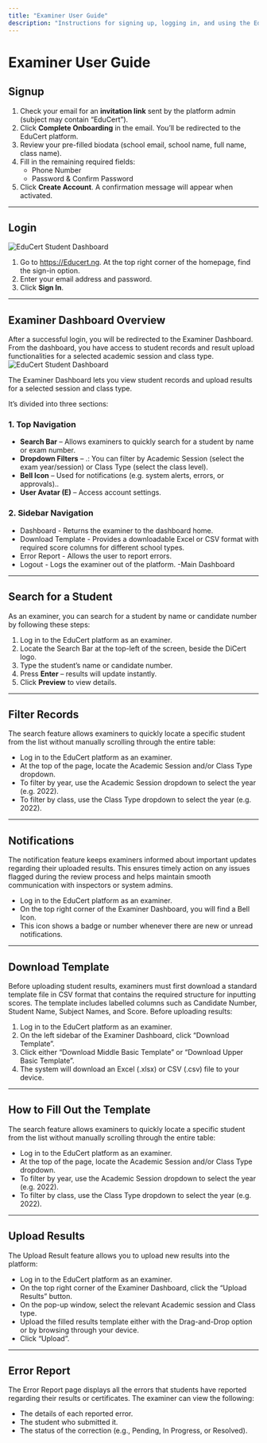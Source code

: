 ```yaml
---
title: "Examiner User Guide"
description: "Instructions for signing up, logging in, and using the EduCert Examiner Dashboard"
---
```



# Examiner User Guide



## Signup

1. Check your email for an **invitation link** sent by the platform admin (subject may contain “EduCert”).
2. Click **Complete Onboarding** in the email. You’ll be redirected to the EduCert platform.
3. Review your pre-filled biodata (school email, school name, full name, class name).
4. Fill in the remaining required fields:
   - Phone Number
   - Password & Confirm Password
5. Click **Create Account**. A confirmation message will appear when activated.

---

## Login
<Image
  src="/images/login page.png"
  alt="EduCert Student Dashboard"
  width={900}
  height={500}
/>

1.	Go to https://Educert.ng. At the top right corner of the homepage, find the sign-in option.
2.	Enter your email address and password. 
3.	Click **Sign In**.


---

## Examiner Dashboard Overview
After a successful login, you will be redirected to the Examiner Dashboard. From the dashboard, you have access to student records and result upload functionalities for a selected academic session and class type.
<Image
  src="/images/examinerdashboard.png"
  alt="EduCert Student Dashboard"
  width={900}
  height={500}
/>

The Examiner Dashboard lets you view student records and upload results for a selected session and class type.

It’s divided into three sections:

### 1. Top Navigation
- **Search Bar** – Allows examiners to quickly search for a student by name or exam number.
- **Dropdown Filters** – .: You can filter by Academic Session (select the exam year/session) or Class Type (select the class level). 
- **Bell Icon** – Used for notifications (e.g. system alerts, errors, or approvals)..
- **User Avatar (E)** – Access account settings.

### 2. Sidebar Navigation
- Dashboard - Returns the examiner to the dashboard home.
- Download Template - Provides a downloadable Excel or CSV format with required score columns for different school types.
- Error Report - Allows the user to report errors. 
- Logout - Logs the examiner out of the platform.
-Main Dashboard

---

## Search for a Student
As an examiner, you can search for a student by name or candidate number by following these steps:

1. Log in to the EduCert platform as an examiner.
2. Locate the Search Bar at the top-left of the screen, beside the DiCert logo.
3. Type the student’s name or candidate number.
4. Press **Enter** – results will update instantly.
5. Click **Preview** to view details.

---

## Filter Records
The search feature allows examiners to quickly locate a specific student from the list without manually scrolling through the entire table:

-	Log in to the EduCert platform as an examiner.
-	At the top of the page, locate the Academic Session and/or Class Type dropdown.
-	To filter by year, use the Academic Session dropdown to select the year (e.g. 2022).
-	To filter by class, use the Class Type dropdown to select the year (e.g. 2022).


---

## Notifications
The notification feature keeps examiners informed about important updates regarding their uploaded results. This ensures timely action on any issues flagged during the review process and helps maintain smooth communication with inspectors or system admins.

-	Log in to the EduCert platform as an examiner.
-	On the top right corner of the Examiner Dashboard, you will find a Bell Icon.
-	This icon shows a badge or number whenever there are new or unread notifications.


---

## Download Template
Before uploading student results, examiners must first download a standard template file in CSV format that contains the required structure for inputting scores. The template includes labelled columns such as Candidate Number, Student Name, Subject Names, and Score.
Before uploading results:
1.	Log in to the EduCert platform as an examiner.
2.	On the left sidebar of the Examiner Dashboard, click “Download Template”.
3.	Click either “Download Middle Basic Template” or “Download Upper Basic Template”.
4.	The system will download an Excel (.xlsx) or CSV (.csv) file to your device.



---
 ## How to Fill Out the Template
The search feature allows examiners to quickly locate a specific student from the list without manually scrolling through the entire table:

-	Log in to the EduCert platform as an examiner.
-	At the top of the page, locate the Academic Session and/or Class Type dropdown.
-	To filter by year, use the Academic Session dropdown to select the year (e.g. 2022).
-	To filter by class, use the Class Type dropdown to select the year (e.g. 2022).



---

## Upload Results
The Upload Result feature allows you to upload new results into the platform:
-	Log in to the EduCert platform as an examiner.
-	On the top right corner of the Examiner Dashboard, click the “Upload Results” button.
-	On the pop-up window, select the relevant Academic session and Class type.
-	Upload the filled results template either with the Drag-and-Drop option or by browsing through your device.
-	Click “Upload”.


---

## Error Report

The Error Report page displays all the errors that students have reported regarding their results or certificates.
The examiner can view the following:

-	The details of each reported error.
-	The student who submitted it.
-	The status of the correction (e.g., Pending, In Progress, or Resolved).


